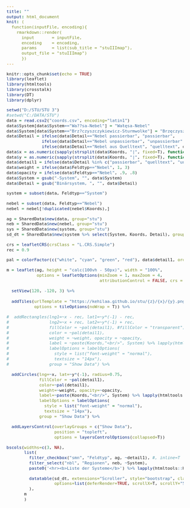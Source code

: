 ---
title: ""
output: html_document
knit: (
  function(inputFile, encoding){
    rmarkdown::render( 
      input       = inputFile, 
      encoding    = encoding, 
      params      = list(sub_title = "stuIIImap"),      
      output_file = "stuIIImap") 
      })
---

<style type="text/css">
body{
  font-size: 13px;
}
.main-container {
  max-width: 100%;
  margin-left: 12px;
  margin-right: auto;
  margin-top: 12px;
}
</style>


```{r setup, include=FALSE}
knitr::opts_chunk$set(echo = TRUE)
library(leaflet)
library(htmltools)
library(crosstalk)
library(DT)
library(dplyr)
```

```{r load data, include=FALSE}
setwd("D:/STU/STU 3")
#setwd("C:/DATA/STU")
data = read.csv2("coords.csv", encoding="latin1")
data$System[data$System=="Wa??sa-Nebel"] = "Wałęsa-Nebel"
data$System[data$System=="Brz?czyszczykiewicz-Sturmwolke"] = "Brzęczyszczykiewicz-Sturmwolke"
data$Detail = ifelse(data$Detail=="Nebel passierbar", "passierbar", 
              ifelse(data$Detail=="Nebel unpassierbar", "unpassierbar", 
              ifelse(data$Detail=="Nebel aus Quelltext", "quelltext", data$Detail)))
data$x = as.numeric(sapply(strsplit(data$Koords, "|", fixed=T), function(x) x[1])) * 1.937 + .78
data$y = as.numeric(sapply(strsplit(data$Koords, "|", fixed=T), function(x) x[2])) * 1.937 + .78
data$detail1 = ifelse(data$Detail %in% c("passierbar", "quelltext", "unpassierbar"), data$Detail, "System")
data$weight = ifelse(data$Feldtyp=="Nebel", 1, 3)
data$opacity = ifelse(data$Feldtyp=="Nebel", .9, .8)
data$System = gsub("-System", "", data$System)
data$Detail = gsub("Binärsystem, ", "", data$Detail)

system = subset(data, Feldtyp=="System")

nebel = subset(data, Feldtyp=="Nebel")
nebel = nebel[!duplicated(nebel$Koords),]

ag = SharedData$new(data, group="stu")
neb = SharedData$new(nebel, group="stu")
sys = SharedData$new(system, group="stu")
sd_dt = SharedData$new(system %>% select(System, Koords, Detail), group="stu")
```

```{r leaflet, echo=FALSE}

crs = leafletCRS(crsClass = "L.CRS.Simple")                                     # code = "EPSG:4326"
rec = 0.9

pal = colorFactor(c("white", "cyan", "green", "red"), data$detail1, ordered=T)

m = leaflet(ag, height = "calc(100vh - 50px)", width = "100%", 
            options = leafletOptions(minZoom = 1, maxZoom = 4, 
                                     attributionControl = FALSE, crs = crs)) %>% 
  
  setView(120, -120, 3) %>% 
  
  addTiles(urlTemplate = "https://kehilaa.github.io/stu/{z}/{x}/{y}.png",
           options = tileOptions(noWrap = T)) %>% 
  
#  addRectangles(lng1=~x - rec, lat1=~y*(-1) - rec, 
#                lng2=~x + rec, lat2=~y*(-1) + rec, 
#                fillColor = ~pal(detail1), #fillColor = "transparent", 
#                color = ~pal(detail1), 
#                weight = ~weight, opacity = ~opacity,
#                label = ~paste(Koords,"<br/>", System) %>% lapply(htmltools::HTML), #lab.nebel, 
#                labelOptions = labelOptions(
#                  style = list("font-weight" = "normal"),
#                  textsize = "14px"), 
#                group = "Show Data") %>% 
  
  addCircles(lng=~x, lat=~y*(-1), radius=0.75, 
             fillColor = ~pal(detail1), 
             color=~pal(detail1), 
             weight=~weight, opacity=~opacity, 
             label=~paste(Koords,"<br/>", System) %>% lapply(htmltools::HTML), #lab.system, 
             labelOptions = labelOptions(
               style = list("font-weight" = "normal"),
               textsize = "14px"), 
             group = "Show Data") %>% 
  
  addLayersControl(overlayGroups = c("Show Data"), 
                   position = "topleft", 
                   options = layersControlOptions(collapsed=T))

bscols(widths=c(3, NA),
       list(
         filter_checkbox("smn", "Feldtyp", ag, ~detail1), #, inline=T
         filter_select("nbl", "Regionen", neb, ~System), 
         paste0('<hr><b>Liste der Systeme</b>') %>% lapply(htmltools::HTML),

         datatable(sd_dt, extensions="Scroller", style="bootstrap", class="compact", width="100%", 
                   options=list(deferRender=TRUE, scrollX=T, scrollY="50vH", scroller=TRUE))
         ), 
       m
       )

```


